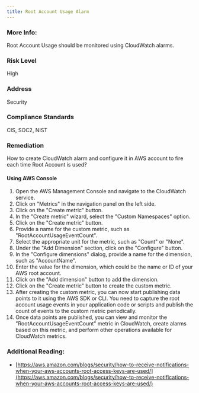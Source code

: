 ```yaml
---
title: Root Account Usage Alarm
---
```


### More Info:

Root Account Usage should be monitored using CloudWatch alarms.

### Risk Level

High

### Address

Security

### Compliance Standards

CIS, SOC2, NIST

### Remediation

How to create CloudWatch alarm and configure it in AWS account to fire each time Root Account is used?

#### Using AWS Console

1. Open the AWS Management Console and navigate to the CloudWatch service.
2. Click on "Metrics" in the navigation panel on the left side.
3. Click on the "Create metric" button.
4. In the "Create metric" wizard, select the "Custom Namespaces" option.
5. Click on the "Create metric" button.
6. Provide a name for the custom metric, such as "RootAccountUsageEventCount".
7. Select the appropriate unit for the metric, such as "Count" or "None".
8. Under the "Add Dimension" section, click on the "Configure" button.
9. In the "Configure dimensions" dialog, provide a name for the dimension, such as "AccountName".
10. Enter the value for the dimension, which could be the name or ID of your AWS root account.
11. Click on the "Add dimension" button to add the dimension.
12. Click on the "Create metric" button to create the custom metric.
13. After creating the custom metric, you can now start publishing data points to it using the AWS SDK or CLI. You need to capture the root account usage events in your application code or scripts and publish the count of events to the custom metric periodically.
14. Once data points are published, you can view and monitor the "RootAccountUsageEventCount" metric in CloudWatch, create alarms based on this metric, and perform other operations available for CloudWatch metrics.

### Additional Reading:

- [https://aws.amazon.com/blogs/security/how-to-receive-notifications-when-your-aws-accounts-root-access-keys-are-used/](https://aws.amazon.com/blogs/security/how-to-receive-notifications-when-your-aws-accounts-root-access-keys-are-used/)
